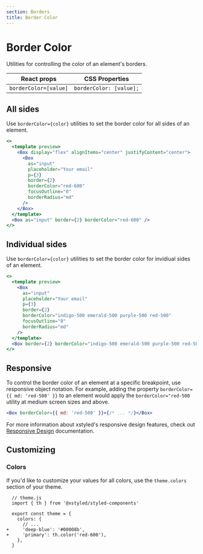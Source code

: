 ```yaml
---
section: Borders
title: Border Color
---
```


# Border Color

Utilities for controlling the color of an element's borders.

| React props           | CSS Properties          |
| --------------------- | ----------------------- |
| `borderColor=[value]` | `borderColor: [value];` |

## All sides

Use `borderColor={color}` utilities to set the border color for all sides of an element.

```jsx preview
<>
  <template preview>
    <Box display="flex" alignItems="center" justifyContent="center">
      <Box
        as="input"
        placeholder="Your email"
        p={3}
        border={2}
        borderColor="red-600"
        focusOutline="0"
        borderRadius="md"
      />
    </Box>
  </template>
  <Box as="input" border={2} borderColor="red-600" />
</>
```

## Individual sides

Use `borderColor={color}` utilities to set the border color for invidiual sides of an element.

```jsx preview
<>
  <template preview>
    <Box
      as="input"
      placeholder="Your email"
      p={3}
      border={2}
      borderColor="indigo-500 emerald-500 purple-500 red-500"
      focusOutline="0"
      borderRadius="md"
    />
  </template>
  <Box border={2} borderColor="indigo-500 emerald-500 purple-500 red-500" />
</>
```

## Responsive

To control the border color of an element at a specific breakpoint, use responsive object notation. For example, adding the property `borderColor={{ md: 'red-500' }}` to an element would apply the `borderColor="red-500` utility at medium screen sizes and above.

```jsx
<Box borderColor={{ md: 'red-500' }}>{/* ... */}</Box>
```

For more information about xstyled's responsive design features, check out [Responsive Design](@TODO-link) documentation.

## Customizing

### Colors

If you'd like to customize your values for all colors, use the `theme.colors` section of your theme.

```diffjs
  // theme.js
  import { th } from '@xstyled/styled-components'

  export const theme = {
    colors: {
      // ...
+     'deep-blue': '#00008b',
+     'primary': th.color('red-600'),
    },
  }
```
